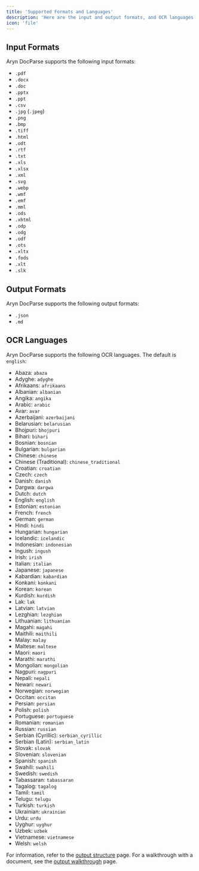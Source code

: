 ```yaml
---
title: 'Supported Formats and Languages'
description: 'Here are the input and output formats, and OCR languages supported by Aryn DocParse'
icon: 'file'
---
```


## Input Formats

Aryn DocParse supports the following input formats:

- `.pdf`
- `.docx`
- `.doc`
- `.pptx`
- `.ppt`
- `.csv`
- `.jpg` (`.jpeg`)
- `.png`
- `.bmp`
- `.tiff`
- `.html`
- `.odt`
- `.rtf`
- `.txt`
- `.xls`
- `.xlsx`
- `.xml`
- `.svg`
- `.webp`
- `.wmf`
- `.emf`
- `.mml`
- `.ods`
- `.xhtml`
- `.odp`
- `.odg`
- `.odf`
- `.ots`
- `.xltx`
- `.fods`
- `.xlt`
- `.slk`

## Output Formats

Aryn DocParse supports the following output formats:

- `.json`
- `.md`

## OCR Languages

Aryn DocParse supports the following OCR languages. The default is `english`:

- Abaza: `abaza`
- Adyghe: `adyghe`
- Afrikaans: `afrikaans`
- Albanian: `albanian`
- Angika: `angika`
- Arabic: `arabic`
- Avar: `avar`
- Azerbaijani: `azerbaijani`
- Belarusian: `belarusian`
- Bhojpuri: `bhojpuri`
- Bihari: `bihari`
- Bosnian: `bosnian`
- Bulgarian: `bulgarian`
- Chinese: `chinese`
- Chinese (Traditional): `chinese_traditional`
- Croatian: `croatian`
- Czech: `czech`
- Danish: `danish`
- Dargwa: `dargwa`
- Dutch: `dutch`
- English: `english`
- Estonian: `estonian`
- French: `french`
- German: `german`
- Hindi: `hindi`
- Hungarian: `hungarian`
- Icelandic: `icelandic`
- Indonesian: `indonesian`
- Ingush: `ingush`
- Irish: `irish`
- Italian: `italian`
- Japanese: `japanese`
- Kabardian: `kabardian`
- Konkani: `konkani`
- Korean: `korean`
- Kurdish: `kurdish`
- Lak: `lak`
- Latvian: `latvian`
- Lezghian: `lezghian`
- Lithuanian: `lithuanian`
- Magahi: `magahi`
- Maithili: `maithili`
- Malay: `malay`
- Maltese: `maltese`
- Maori: `maori`
- Marathi: `marathi`
- Mongolian: `mongolian`
- Nagpuri: `nagpuri`
- Nepali: `nepali`
- Newari: `newari`
- Norwegian: `norwegian`
- Occitan: `occitan`
- Persian: `persian`
- Polish: `polish`
- Portuguese: `portuguese`
- Romanian: `romanian`
- Russian: `russian`
- Serbian (Cyrillic): `serbian_cyrillic`
- Serbian (Latin): `serbian_latin`
- Slovak: `slovak`
- Slovenian: `slovenian`
- Spanish: `spanish`
- Swahili: `swahili`
- Swedish: `swedish`
- Tabassaran: `tabassaran`
- Tagalog: `tagalog`
- Tamil: `tamil`
- Telugu: `telugu`
- Turkish: `turkish`
- Ukrainian: `ukrainian`
- Urdu: `urdu`
- Uyghur: `uyghur`
- Uzbek: `uzbek`
- Vietnamese: `vietnamese`
- Welsh: `welsh`

For information, refer to the [output structure](./output_structure) page. For a walkthrough with a document, see the [output walkthrough](./output_walkthrough) page.